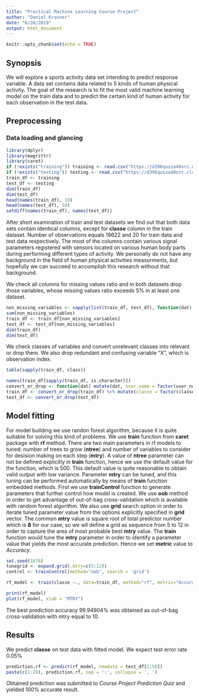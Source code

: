 ```yaml
---
title: "Practical Machine Learning Course Project"
author: "Daniel Krasner"
date: "6/26/2019"
output: html_document
---
```


```r
knitr::opts_chunk$set(echo = TRUE)
```

## Synopsis

We will explore a sports activity data set intending to predict response variable. A data set contains data related to 5 kinds of human physical activity. The goal of the research is to fit the most valid machine learning model on the train data and to predict the certain kind of human activity for each observation in the test data.

## Preprocessing
### Data loading and glancing

```r
library(dplyr)
library(magrittr)
library(caret)
if (!exists("training")) training <- read.csv("https://d396qusza40orc.cloudfront.net/predmachlearn/pml-training.csv", stringsAsFactors=FALSE, na.strings = c("", "NA"))
if (!exists("testing")) testing <- read.csv("https://d396qusza40orc.cloudfront.net/predmachlearn/pml-testing.csv", stringsAsFactors=FALSE, na.strings = c("", "NA"))
train_df <- training
test_df <- testing
dim(train_df)
dim(test_df)
head(names(train_df), 10)
head(names(test_df), 10)
setdiff(names(train_df), names(test_df))
```
After short examination of train and test datasets we find out that both data sets contain identical columns, except for **classe** column in the train dataset. Number of observations equals 19622 and 20 for train data and test data respectively. The most of the columns contain various signal parameters registered with sensors located on various human body parts during performing different types of activity. We personally do not have any background in the field of human physical activities measurments, but hopefully we can succeed to accomplish this research without that background. 

We check all columns for missing values ratio and in both datasets drop those variables, whose missing values ratio exceeds 5% in at least one dataset.
```r
non_missing_variables <- sapply(list(train_df, test_df), function(dat) sapply(dat, function(column) !mean(is.na(column)) > .05)) %>% apply(1, function(elements) all(elements))
sum(non_missing_variables)
train_df <- train_df[non_missing_variables]
test_df <- test_df[non_missing_variables]
dim(train_df)
dim(test_df)
```

We check classes of variables and convert unrelevant classes into relevant or drop them. We also drop redundant and confusing variable "X", which is observation index.

```r
table(sapply(train_df, class))
```
```r
names(train_df[sapply(train_df, is.character)])
convert_or_drop <- function(dat) mutate(dat, user_name = factor(user_name), cvtd_timestamp = NULL, new_window = factor(new_window), X = NULL)
train_df <- convert_or_drop(train_df) %>% mutate(classe = factor(classe))
test_df <- convert_or_drop(test_df)
```

## Model fitting
For model building we use randon forest algorithm, because it is quite suitable for solving this kind of problems. We use **train** function from **caret** package with **rf** method. There are two main parameters in rf models to tuned: number of trees to grow (**ntree**) and number of variables to consider for desision making on each step (**mtry**). A value of **ntree** parameter can not be defined explicitly in **train** function, hence we use the default value for the function, which is 500. This default value is quite reasonable to obtain valid output with low variance. Parameter **mtry** can be tuned, and this tuning can be performed automatically by means of **train** function embedded methods. 
First we use **trainControl** function to generate parameters that further control how model is created. We use **oob** method in order to get advantage of out-of-bag cross-validation which is available with random forest algorithm. We also use **grid** search option in order to iterate tuned parameter value from the options explicitly specified in **grid** vector. The common **mtry** value is square root of total predictor number which is **8** for our case, so we wll define a grid as sequence from 5 to 12 in order to capture the area of most probable best **mtry** value.
The **train** function would tune the **mtry** parameter in order to identify a parameter value that yields the most accurate prediction. Hence we set **metric** value  to *Accuracy*.


```r
set.seed(1876)
tunegrid <- expand.grid(.mtry=c(5:12))
control <- trainControl(method="oob", search = 'grid')

rf_model <- train(classe ~., data=train_df, method="rf", metric="Accuracy", tuneGrid=tunegrid, trControl=control)

print(rf_model)
plot(rf_model, xlab = "MTRY")
```

The best prediction accuracy 99.94904% was obtained as out-of-bag cross-validation with mtry equal to 10. 

## Results
We predict **classe** on test data with fitted model. We expect 
test error rate 0.05%

```r
prediction.rf <- predict(rf_model, newdata = test_df[1:58])
paste(c(1:20), prediction.rf, sep = ':', collapse = ', ')
```

Obtained prediction was submitted to *Course Project Prediction Quiz* and yielded 100% accurate result. 
